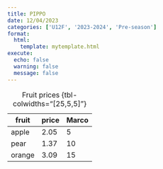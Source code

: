 ```yaml
---
title: PIPPO
date: 12/04/2023
categories: ['U12F', '2023-2024', 'Pre-season']
format: 
  html: 
    template: mytemplate.html
execute:
  echo: false
  warning: false
  message: false
---
```



| fruit  | price  | Marco  |
|--------|--------|--------|
| apple  | 2.05   | 5|
| pear   | 1.37   |10|
| orange | 3.09   |15|

: Fruit prices {tbl-colwidths="[25,5,5]"}